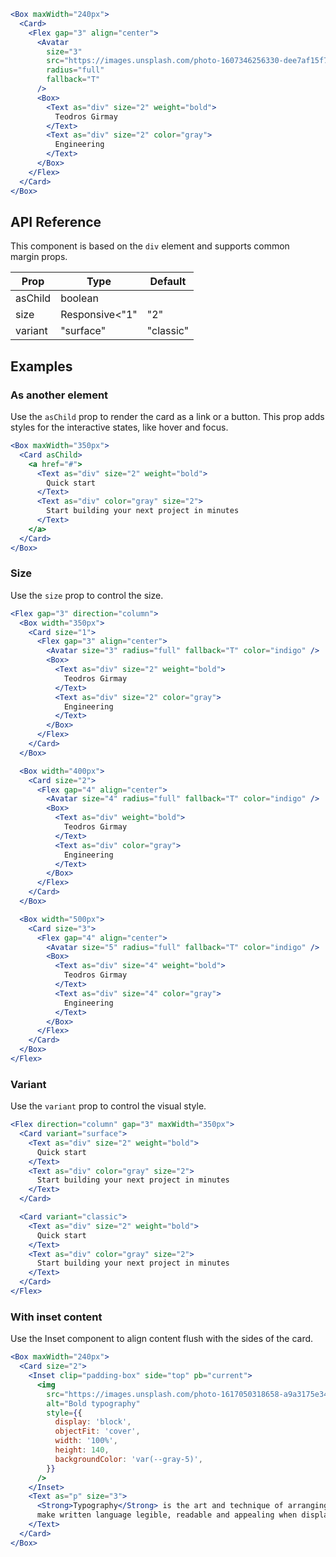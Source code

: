 ```jsx live=true
<Box maxWidth="240px">
  <Card>
    <Flex gap="3" align="center">
      <Avatar
        size="3"
        src="https://images.unsplash.com/photo-1607346256330-dee7af15f7c5?&w=64&h=64&dpr=2&q=70&crop=focalpoint&fp-x=0.67&fp-y=0.5&fp-z=1.4&fit=crop"
        radius="full"
        fallback="T"
      />
      <Box>
        <Text as="div" size="2" weight="bold">
          Teodros Girmay
        </Text>
        <Text as="div" size="2" color="gray">
          Engineering
        </Text>
      </Box>
    </Flex>
  </Card>
</Box>
```

## API Reference

This component is based on the `div` element and supports common margin props.

| Prop | Type | Default |
| --- | --- | --- |
| asChild | boolean |  |
| size | Responsive<"1" | "2" | "3" | "4" | "5"> | "1" |
| variant | "surface" | "classic" | "ghost" | "surface" |


## Examples

### As another element

Use the `asChild` prop to render the card as a link or a button. This prop adds styles for the interactive states, like hover and focus.

```jsx live=true
<Box maxWidth="350px">
  <Card asChild>
    <a href="#">
      <Text as="div" size="2" weight="bold">
        Quick start
      </Text>
      <Text as="div" color="gray" size="2">
        Start building your next project in minutes
      </Text>
    </a>
  </Card>
</Box>
```

### Size

Use the `size` prop to control the size.

```jsx live=true
<Flex gap="3" direction="column">
  <Box width="350px">
    <Card size="1">
      <Flex gap="3" align="center">
        <Avatar size="3" radius="full" fallback="T" color="indigo" />
        <Box>
          <Text as="div" size="2" weight="bold">
            Teodros Girmay
          </Text>
          <Text as="div" size="2" color="gray">
            Engineering
          </Text>
        </Box>
      </Flex>
    </Card>
  </Box>

  <Box width="400px">
    <Card size="2">
      <Flex gap="4" align="center">
        <Avatar size="4" radius="full" fallback="T" color="indigo" />
        <Box>
          <Text as="div" weight="bold">
            Teodros Girmay
          </Text>
          <Text as="div" color="gray">
            Engineering
          </Text>
        </Box>
      </Flex>
    </Card>
  </Box>

  <Box width="500px">
    <Card size="3">
      <Flex gap="4" align="center">
        <Avatar size="5" radius="full" fallback="T" color="indigo" />
        <Box>
          <Text as="div" size="4" weight="bold">
            Teodros Girmay
          </Text>
          <Text as="div" size="4" color="gray">
            Engineering
          </Text>
        </Box>
      </Flex>
    </Card>
  </Box>
</Flex>
```

### Variant

Use the `variant` prop to control the visual style.

```jsx live=true
<Flex direction="column" gap="3" maxWidth="350px">
  <Card variant="surface">
    <Text as="div" size="2" weight="bold">
      Quick start
    </Text>
    <Text as="div" color="gray" size="2">
      Start building your next project in minutes
    </Text>
  </Card>

  <Card variant="classic">
    <Text as="div" size="2" weight="bold">
      Quick start
    </Text>
    <Text as="div" color="gray" size="2">
      Start building your next project in minutes
    </Text>
  </Card>
</Flex>
```

### With inset content

Use the Inset component to align content flush with the sides of the card.

```jsx live=true
<Box maxWidth="240px">
  <Card size="2">
    <Inset clip="padding-box" side="top" pb="current">
      <img
        src="https://images.unsplash.com/photo-1617050318658-a9a3175e34cb?ixlib=rb-4.0.3&ixid=M3wxMjA3fDB8MHxwaG90by1wYWdlfHx8fGVufDB8fHx8fA%3D%3D&auto=format&fit=crop&w=600&q=80"
        alt="Bold typography"
        style={{
          display: 'block',
          objectFit: 'cover',
          width: '100%',
          height: 140,
          backgroundColor: 'var(--gray-5)',
        }}
      />
    </Inset>
    <Text as="p" size="3">
      <Strong>Typography</Strong> is the art and technique of arranging type to
      make written language legible, readable and appealing when displayed.
    </Text>
  </Card>
</Box>
```
